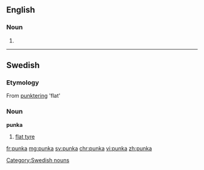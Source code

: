 ==English==

===Noun===
{{en-noun}}

# {{alternative spelling of|punkah|lang=en}}

----

==Swedish==

===Etymology===
From [[punktering]] 'flat'

===Noun===
'''punka'''

# {{context|colloquial|lang=sv}} [[flat tyre]]

[[Category:Swedish nouns]]

[[fr:punka]]
[[mg:punka]]
[[sv:punka]]
[[chr:punka]]
[[vi:punka]]
[[zh:punka]]
